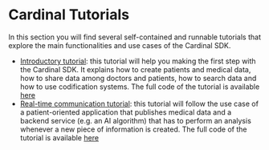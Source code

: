 # Cardinal Tutorials

In this section you will find several self-contained and runnable tutorials that explore
the main functionalities and use cases of the Cardinal SDK.

- [Introductory tutorial](/tutorial/basic/sdk-basic-tutorial): this tutorial will
help you making the first step with the Cardinal SDK. It explains how to create patients 
and medical data, how to share data among doctors and patients, how to search data and how
to use codification systems. The full code of the tutorial is available
[here](https://github.com/icure/cardinal-introductory-tutorial)
- [Real-time communication tutorial](/tutorial/pubsub/): this tutorial will follow the
use case of a patient-oriented application that publishes medical data and a backend 
service (e.g. an AI algorithm) that has to  perform an analysis whenever a new piece of
information is created. The full code of the tutorial is available [here](https://github.com/icure/cardinal-real-time-analysis-tutorial)